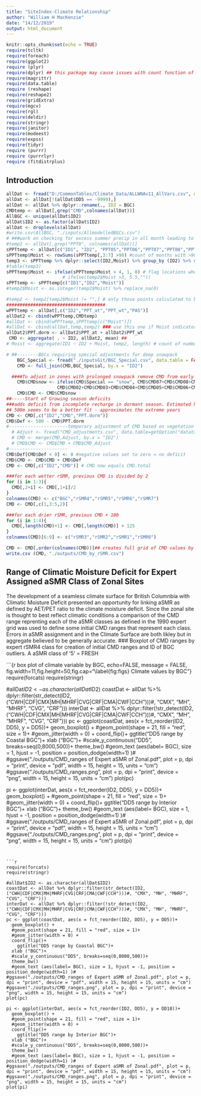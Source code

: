 ```yaml
---
title: "SiteIndex-Climate Relationship"
author: "William H MacKenzie"
date: "14/12/2019"
output: html_document
---
```


```r
knitr::opts_chunk$set(echo = TRUE)
require(tcltk)
require(foreach)
require(ggplot2)
require (plyr)
require(dplyr) ## this package may cause issues with count function of plyr
require(magrittr)
require(data.table)
require (reshape)
require(reshape2)
require(gridExtra)
require(mgcv)
require(rgl)
require(deldir)
require(stringr)
require(janitor)
require(modeest)
require(expss)
require(tidyr)
require (purrr)
require (purrrlyr)
require (fitdistrplus)

```

## Introduction


```r
allDat <- fread("D:/CommonTables/Climate_Data/ALLWNAv11_AllVars.csv", data.table = FALSE, stringsAsFactors = FALSE) ###Climate data 1961-90for representative points per BGC  with all variables
allDat <- allDat[!(allDat$DD5 == -9999),]
allDat <- allDat %>% dplyr::rename(., ID2 = BGC) 
CMDtemp <- allDat[,grep("CMD",colnames(allDat))]
AllBGC <- unique(allDat$ID2)
allDat$ID2 <- as.factor(allDat$ID2)
allDat <- droplevels(allDat)
#write.csv(AllBGC, "./inputs/AllmodelledBGCs.csv")
# ###work on checking for excess summer precip in all month leading to Moist aSMR zonal sites
#temp2 <- allDat[,grep("PPT0", colnames(allDat))]
sPPTtemp <- allDat[c("ID1", "ID2", "PPT05","PPT06","PPT07","PPT08","PPT09" )]
sPPTtemp$Moist <- rowSums(sPPTtemp[,3:7] >90) #count of months with >90mm rain
temp3 <- sPPTtemp %>% dplyr::select(ID2,Moist) %>% group_by (ID2) %>% summarize (count= length(ID2), moistcount = length(ID2[Moist == 5]), ratio = moistcount/count)# %>% # %>% moistcount = nrow (ID2 [temp2$ID2 == 5])#filter(Moist == 5) %>% count(ID2, sort =TRUE) %>% 
#table(temp3)
sPPTtemp$Moist <- ifelse(sPPTtemp$Moist > 4, 1, 0) # flag locations where all months are >90mm rain. If all months then always overcapacity zonal soils
                     # ifelse(temp2$Moist >3, 5.5,""))
sPPTtemp <- sPPTtemp[c("ID1","ID2","Moist")]
#temp2$Moist <- as.integer(temp2$Moist) %>% replace_na(0)

#temp2 <- temp2[temp2$Moist != "",] # only those points calculated to be moist
#####################################
wPPTtemp <- allDat[,c("ID2","PPT_at","PPT_wt","PAS")]
allDat2 <- cbind(wPPTtemp,CMDtemp)
#allDat <- cbind(wPPTtemp,sPPTtemp[c("Moist")])
#allDat <- cbind(allDat,temp,temp2) ### use this one if Moist indicator is completed above
allDat2$PPT.dorm <- allDat2$PPT_at + allDat2$PPT_wt
 CMD <- aggregate( . ~ ID2, allDat2, mean) ##
# Moist <- aggregate(ID1 ~ ID2 + Moist, temp2, length) # count of number of sites in each BGC meeting moist criteria

# ##--------BGCs requiring special adjustments for deep snowpack
    BGC_Special <- fread("./inputsGit/BGC_Special.csv", data.table = FALSE)
    CMD <- full_join(CMD,BGC_Special, by.x = "ID2")

  ####To adjust in zones with prolonged snowpack remove CMD from early growing season months
    CMD$CMDsnow <- ifelse(CMD$Special == "snow", CMD$CMD07+CMD$CMD08+CMD$CMD09,
                   CMD$CMD02+CMD$CMD03+CMD$CMD04+CMD$CMD05+CMD$CMD06+CMD$CMD07+CMD$CMD08+CMD$CMD09)
    CMD$CMD <- CMD$CMDsnow
##-----Start of Growing season deficits 
###adds deficit from incomplete recharge in dormant season. Estimated holding capcity of loamy soils is approximately 350mm.
## 500m seems to be a better fit - approximates the extreme years
CMD <- CMD[,c("ID2","CMD","PPT.dorm")]
CMD$Def <- 500 - CMD$PPT.dorm 
#----------------------temporary adjustment of CMD based on vegetation analysis
  # Adjust <- fread("CMD_adjustments.csv", data.table=getOption("datatable.fread.datatable", TRUE))## 
  # CMD <- merge(CMD,Adjust, by.x = "ID2")
  # CMD$CMD <- CMD$CMD + CMD$CMD_Adjust
#----------------------
CMD$Def[CMD$Def < 0] <- 0 #negative values set to zero = no deficit
CMD$CMD <- CMD$CMD + CMD$Def
CMD <- CMD[,c("ID2","CMD")] # CMD now equals CMD.total

###for each wetter rSMR, previous CMD is divided by 2
for (i in 1:3){
  CMD[,2+i] <- CMD[,1+i]/2
}
colnames(CMD) <- c("BGC","rSMR4","rSMR5","rSMR6","rSMR7")
CMD <- CMD[,c(1,3:5,2)]

###for each drier rSMR, previous CMD + 100
for (i in 1:4){
  CMD[,length(CMD)+1] <- CMD[,length(CMD)] + 125
}
colnames(CMD)[6:9] <- c("rSMR3","rSMR2","rSMR1","rSMR0")

CMD <- CMD[,order(colnames(CMD))]## creates full grid of CMD values by BGC by rSMR class
write.csv (CMD, "./outputs/CMD_by_rSMR.csv")
```
## Range of Climatic Moisture Deficit for Expert Assigned aSMR Class  of Zonal Sites
The development of a seamless climate surface for British Columnbia with Climatic Moisture Deficit presented an opportunity for linking aSMR as defined by AET/PET ratio to the climate moisture deficit. Since the zonal site is thought to best reflect climatic conditions a comparison of the CMD range reprenting each of the aSMR classes as defined in the 1990 expert grid was used to define some initial CMD ranges that represent each class. Errors in aSMR assignment and in the Climate Surface are both likley but in aggregate believed to be generally accurate.
### Boxplot of CMD ranges by expert rSMR4 class for creation of initial CMD ranges and ID of BGC outliers. A aSMR class of '5' = FRESH

```{r box plot of climate variable by BGC, echo=FALSE, message = FALSE, fig.width=11,fig.height=50,fig.cap="\\label{fig:figs} Climate values by BGC"}
require(forcats)
require(stringr)

#allDat$ID2 <- as.character(allDat$ID2)
coastDat <- allDat %>% dplyr::filter(str_detect(ID2, ("CWH|CDF|CMX|MH|MHRF|CVG|CRF|CMA|CWF|CCH")))#, "CMX", "MH", "MHRF", "CVG", "CRF")))
interDat <- allDat %>% dplyr::filter(!str_detect(ID2, ("CWH|CDF|CMX|MH|MHRF|CVG|CRF|CMA|CWF|CCH")))#, "CMX", "MH", "MHRF", "CVG", "CRF")))
pc <- ggplot(coastDat, aes(x = fct_reorder(ID2, DD5), y = DD5))+
  geom_boxplot() +
  #geom_point(shape = 21, fill = "red", size = 1)+
  #geom_jitter(width = 0) +
  coord_flip()+
    ggtitle("DD5 range by Coastal BGC")+
  xlab ("BGC")+
  #scale_y_continuous("DD5", breaks=seq(0,8000,500))+
  theme_bw()
  #geom_text (aes(label= BGC), size = 1, hjust = -1, position = position_dodge(width=1) )#
#ggsave("./outputs/CMD_ranges of Expert aSMR of Zonal.pdf", plot = p, dpi = "print", device = "pdf", width = 15, height = 15, units = "cm")
#ggsave("./outputs/CMD_ranges.png", plot = p, dpi = "print", device = "png", width = 15, height = 15, units = "cm")
plot(pc)

pi <- ggplot(interDat, aes(x = fct_reorder(ID2, DD5), y = DD5))+
  geom_boxplot() +
  #geom_point(shape = 21, fill = "red", size = 1)+
  #geom_jitter(width = 0) +
  coord_flip()+
    ggtitle("DD5 range by Interior BGC")+
  xlab ("BGC")+
     theme_bw()
  #geom_text (aes(label= BGC), size = 1, hjust = -1, position = position_dodge(width=1) )#
#ggsave("./outputs/CMD_ranges of Expert aSMR of Zonal.pdf", plot = p, dpi = "print", device = "pdf", width = 15, height = 15, units = "cm")
#ggsave("./outputs/CMD_ranges.png", plot = p, dpi = "print", device = "png", width = 15, height = 15, units = "cm")
plot(pi)


``` 


```r
require(forcats)
require(stringr)

#allDat$ID2 <- as.character(allDat$ID2)
coastDat <- allDat %>% dplyr::filter(str_detect(ID2, ("CWH|CDF|CMX|MH|MHRF|CVG|CRF|CMA|CWF|CCH")))#, "CMX", "MH", "MHRF", "CVG", "CRF")))
interDat <- allDat %>% dplyr::filter(!str_detect(ID2, ("CWH|CDF|CMX|MH|MHRF|CVG|CRF|CMA|CWF|CCH")))#, "CMX", "MH", "MHRF", "CVG", "CRF")))
pc <- ggplot(coastDat, aes(x = fct_reorder(ID2, DD5), y = DD5))+
  geom_boxplot() +
  #geom_point(shape = 21, fill = "red", size = 1)+
  #geom_jitter(width = 0) +
  coord_flip()+
    ggtitle("DD5 range by Coastal BGC")+
  xlab ("BGC")+
  #scale_y_continuous("DD5", breaks=seq(0,8000,500))+
  theme_bw()
  #geom_text (aes(label= BGC), size = 1, hjust = -1, position = position_dodge(width=1) )#
#ggsave("./outputs/CMD_ranges of Expert aSMR of Zonal.pdf", plot = p, dpi = "print", device = "pdf", width = 15, height = 15, units = "cm")
#ggsave("./outputs/CMD_ranges.png", plot = p, dpi = "print", device = "png", width = 15, height = 15, units = "cm")
plot(pc)

pi <- ggplot(interDat, aes(x = fct_reorder(ID2, DD5), y = DD18))+
  geom_boxplot() +
  #geom_point(shape = 21, fill = "red", size = 1)+
  #geom_jitter(width = 0) +
  coord_flip()+
    ggtitle("DD5 range by Interior BGC")+
  xlab ("BGC")+
  #scale_y_continuous("DD5", breaks=seq(0,8000,500))+
  theme_bw()
  #geom_text (aes(label= BGC), size = 1, hjust = -1, position = position_dodge(width=1) )#
#ggsave("./outputs/CMD_ranges of Expert aSMR of Zonal.pdf", plot = p, dpi = "print", device = "pdf", width = 15, height = 15, units = "cm")
#ggsave("./outputs/CMD_ranges.png", plot = p, dpi = "print", device = "png", width = 15, height = 15, units = "cm")
plot(pi)


``` 